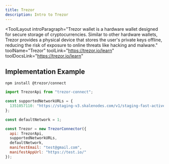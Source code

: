 ```yaml
---
title: Trezor
description: Intro to Trezor
---
```


<ToolLayout
    introParagraph="Trezor wallet is a hardware wallet designed for secure storage of cryptocurrencies. Similar to other hardware wallets, Trezor provides a physical device that stores the user's private keys offline, reducing the risk of exposure to online threats like hacking and malware."
    toolName="Trezor"
    toolLink="https://trezor.io/learn"
    toolDocsLink="https://trezor.io/learn"
>

## Implementation Example

```shell
npm install @trezor/connect
```

````javascript
import TrezorApi from "trezor-connect";

const supportedNetworkURLs = {
  1351057110: "https://staging-v3.skalenodes.com/v1/staging-fast-active-bellatrix"
};

const defaultNetwork = 1;

const Trezor = new TrezorConnector({
  api: TrezorApi,
  supportedNetworkURLs,
  defaultNetwork,
  manifestEmail: "test@gmail.com",
  manifestAppUrl: "https://test.io/"
});
````

</ToolLayout>